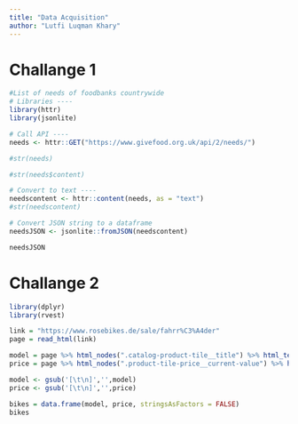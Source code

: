 ```yaml
---
title: "Data Acquisition"
author: "Lutfi Luqman Khary"
---
```


# Challange 1
```r
#List of needs of foodbanks countrywide
# Libraries ----
library(httr)
library(jsonlite)

# Call API ----
needs <- httr::GET("https://www.givefood.org.uk/api/2/needs/")

#str(needs)

#str(needs$content)

# Convert to text ----
needscontent <- httr::content(needs, as = "text")
#str(needscontent)

# Convert JSON string to a dataframe
needsJSON <- jsonlite::fromJSON(needscontent)

needsJSON
```

# Challange 2
```r
library(dplyr)
library(rvest)

link = "https://www.rosebikes.de/sale/fahrr%C3%A4der"
page = read_html(link)

model = page %>% html_nodes(".catalog-product-tile__title") %>% html_text()
price = page %>% html_nodes(".product-tile-price__current-value") %>% html_text()

model <- gsub('[\t\n]','',model)
price <- gsub('[\t\n]','',price)

bikes = data.frame(model, price, stringsAsFactors = FALSE)
bikes
```